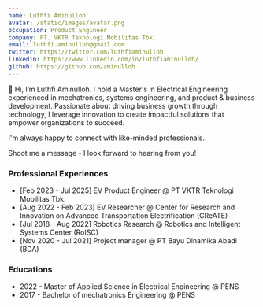 ```yaml
---
name: Luthfi Aminulloh
avatar: /static/images/avatar.png
occupation: Product Engineer
company: PT. VKTR Teknologi Mobilitas Tbk.
email: luthfi.aminulloh@gmail.com
twitter: https://twitter.com/luthfiaminulloh
linkedin: https://www.linkedin.com/in/luthfiaminulloh/
github: https://github.com/aminulloh
---
```


👏 Hi, I’m Luthfi Aminulloh. I hold a Master's in Electrical Engineering experienced in mechatronics, systems engineering, and product & business development. Passionate about driving business growth through technology, I leverage innovation to create impactful solutions that empower organizations to succeed.

I'm always happy to connect with like-minded professionals.

Shoot me a message - I look forward to hearing from you!

### Professional Experiences

- [Feb 2023 - Jul 2025] EV Product Engineer @ PT VKTR Teknologi Mobilitas Tbk.
- [Aug 2022 - Feb 2023] EV Researcher @ Center for Research and Innovation on Advanced Transportation Electrification (CReATE)
- [Jul 2018 - Aug 2022] Robotics Research @ Robotics and Intelligent Systems Center (RoISC)
- [Nov 2020 - Jul 2021] Project manager @ PT Bayu Dinamika Abadi (BDA)

### Educations

- 2022 - Master of Applied Science in Electrical Engineering @ PENS
- 2017 - Bachelor of mechatronics Engineering @ PENS
